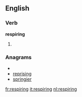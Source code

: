 ==English==

===Verb===
'''respiring'''

# {{present participle of|[[respire]]}}

===Anagrams===
* {{alphagram|egiinprrs}}
* [[reprising#English|reprising]]
* [[springier#English|springier]]

[[fr:respiring]]
[[it:respiring]]
[[nl:respiring]]